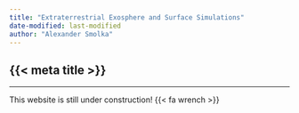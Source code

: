 ```yaml
---
title: "Extraterrestrial Exosphere and Surface Simulations"
date-modified: last-modified
author: "Alexander Smolka"
---
```


::: {.hidden }
# {{< meta title >}}
:::

---

This website is still under construction! {{< fa wrench >}}
